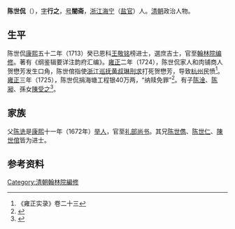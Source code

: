 '''陈世侃'''（{{bd|?||?|}}），[[表字|字]]'''行之'''，[[号|号]]'''闇斋'''，[[浙江|浙江]][[海宁|海宁]]（[[盐官|盐官]]）人。[[清朝|清朝]]政治人物。

== 生平 ==
陈世侃[[康熙|康熙]]五十二年（1713）癸已恩科[[王敬铭|王敬铭]]榜进士，選庶吉士，官至[[编修|翰林院编修]]。著有《纲鉴辑要详注韵府汇编》。[[雍正|雍正]]二年（1724），陈世侃家人和肉铺商人贺懋芳发生口角，陈世倌指使[[浙江巡抚|浙江巡抚]][[黄叔琳|黄叔琳]][[刑求|刑求]]打死贺懋芳，导致[[杭州|杭州]]民愤<ref>《雍正实录》卷二十三</ref>。[[雍正|雍正]]三年（1725），陈世侃捐海塘工程银40万两，“纳赎免罪”<ref>{{cite book|author1=崔来廷|title=明清甲科世家研究|date=2013年7月|publisher=北京：知识产权出版社|isbn=7-5130-2223-1|pages=423|accessdate=2016-04-10}}</ref>。有子[[陈淦|陈淦]]、[[陈昶|陈昶]]、孫女[[陳受之|陳受之]]<ref>{{cite book|author1=赵青|editor=嘉兴市文化广电新闻出版局，嘉兴市文物局编|title=嘉兴历代才女诗文徵略 上|date=2014年1月|publisher=杭州：浙江大学出版社|isbn=7-308-12728-8|pages=281|accessdate=2016-04-10}}</ref>。

== 家族 ==
父[[陈诜|陈诜]]是[[康熙|康熙]]十一年（1672年）[[举人|举人]]，官至[[礼部尚书|礼部尚书]]。其兄[[陈世儁|陈世儁]]、[[陈世仁|陈世仁]]、[[陳世倌|陳世倌]]皆为进士。

== 参考资料 ==
{{reflist}}

{{海寧陳氏}}
{{康熙五十二年癸巳恩科殿試金榜}}

{{Authority control}}

{{DEFAULTSORT:Chen陳}}
[[Category:清朝翰林院編修|Category:清朝翰林院編修]]